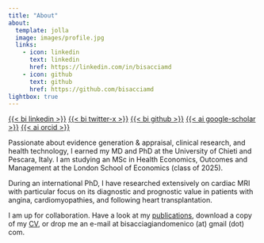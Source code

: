 ```yaml
---
title: "About"
about:
  template: jolla
  image: images/profile.jpg
  links:
    - icon: linkedin
      text: linkedin
      href: https://linkedin.com/in/bisacciamd
    - icon: github
      text: github
      href: https://github.com/bisacciamd
lightbox: true
---
```

[{{< bi linkedin >}}](https://linkedin.com/in/bisacciamd)   [{{< bi twitter-x >}}](https://x.com/bisacciamd)   [{{< bi github >}}](https://github.com/bisacciamd)   [{{< ai google-scholar >}}](https://scholar.google.com/citations?user=Apav_NgAAAAJ)   [{{< ai orcid >}}](https://orcid.org/0000-0003-4606-3093)


Passionate about evidence generation & appraisal, clinical research, and health technology, I earned my MD and PhD at the University of Chieti and Pescara, Italy. I am studying an MSc in Health Economics, Outcomes and Management at the London School of Economics (class of 2025). 

During an international PhD, I have researched extensively on cardiac MRI with particular focus on its diagnostic and prognostic value in patients with angina, cardiomyopathies, and following heart transplantation. 

I am up for collaboration. Have a look at my [publications](portfolio.qmd), download a copy of my [CV](https://cv.bisacciamd.com/), or drop me an e-mail at bisacciagiandomenico (at) gmail (dot) com.